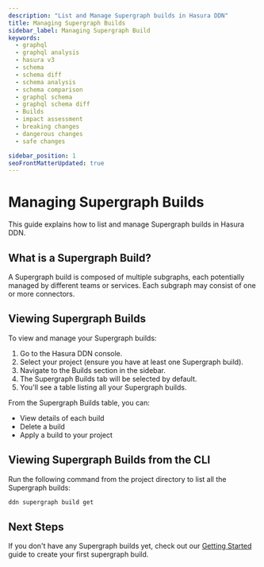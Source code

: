 ```yaml
---
description: "List and Manage Supergraph builds in Hasura DDN"
title: Managing Supergraph Builds
sidebar_label: Managing Supergraph Build
keywords:
  - graphql
  - graphql analysis
  - hasura v3
  - schema
  - schema diff
  - schema analysis
  - schema comparison
  - graphql schema
  - graphql schema diff
  - Builds
  - impact assessment
  - breaking changes
  - dangerous changes
  - safe changes

sidebar_position: 1
seoFrontMatterUpdated: true
---
```



# Managing Supergraph Builds

This guide explains how to list and manage Supergraph builds in Hasura DDN.

## What is a Supergraph Build?

A Supergraph build is composed of multiple subgraphs, each potentially managed by different teams or services. Each
subgraph may consist of one or more connectors.

## Viewing Supergraph Builds

To view and manage your Supergraph builds:

1. Go to the Hasura DDN console.
2. Select your project (ensure you have at least one Supergraph build).
3. Navigate to the Builds section in the sidebar.
4. The Supergraph Builds tab will be selected by default.
5. You'll see a table listing all your Supergraph builds.

<Thumbnail
  src="/img/supergraph-builds/0.0.1_console_supergraph_builds.png"
  alt="Supergraph Builds Table"
  width="700px"
/>

From the Supergraph Builds table, you can:

- View details of each build
- Delete a build
- Apply a build to your project

## Viewing Supergraph Builds from the CLI

Run the following command from the project directory to list all the Supergraph builds:

```bash
ddn supergraph build get
```

## Next Steps

If you don't have any Supergraph builds yet, check out our [Getting Started](/getting-started/build/index.mdx) guide to
create your first supergraph build.
